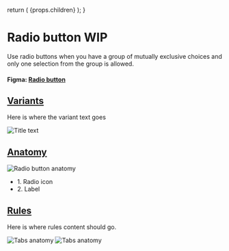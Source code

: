 

  return (
    <Layout
      title="Design"
      sideNav="design"
      editPageRoute="design/components/radio-button"
      shouldIncludePageIndex
    >
      {props.children}
    </Layout>
  );
}

# Radio button WIP

<IntroText>
  Use radio buttons when you have a group of mutually exclusive choices and only
  one selection from the group is allowed.
</IntroText>

#### Figma: [Radio button](<https://www.figma.com/file/W3hxWj6VZydNaNGJSGxRsV/TableKit-Components-(3.0)>)

## [Variants](#variants)

Here is where the variant text goes

![Title text](/static/img/components/PLACEHOLDER.png 'IMAGEDESCRIPTION')

## [Anatomy](website/src/design/components/radio-button.html#anatomy)

![Radio button anatomy](/static/img/components/anatomy-radio-button.svg 'IMAGEDESCRIPTION')

<ul>
  <li>1. Radio icon</li>
  <li>2. Label</li>
</ul>

## [Rules](website/src/design/components/radio-button.html#rules)

Here is where rules content should go.

![Tabs anatomy](/static/img/components/placeholder-rules.png 'IMAGEDESCRIPTION') ![Tabs anatomy](/static/img/components/placeholder-rules.png 'IMAGEDESCRIPTION')
